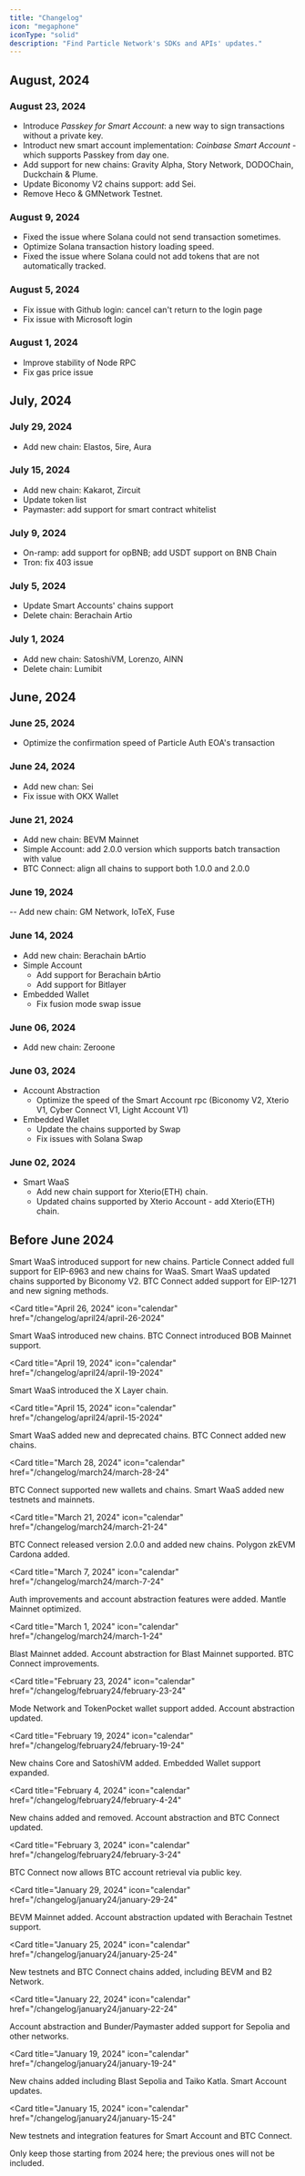 ```yaml
---
title: "Changelog"
icon: "megaphone"
iconType: "solid"
description: "Find Particle Network's SDKs and APIs' updates."
---
```


## August, 2024

### August 23, 2024

- Introduce *Passkey for Smart Account*: a new way to sign transactions without a private key.
- Introduct new smart account implementation: *Coinbase Smart Account* - which supports Passkey from day one.
- Add support for new chains: Gravity Alpha, Story Network, DODOChain, Duckchain & Plume.
- Update Biconomy V2 chains support: add Sei.
- Remove Heco & GMNetwork Testnet.

### August 9, 2024

- Fixed the issue where Solana could not send transaction sometimes.
- Optimize Solana transaction history loading speed.
- Fixed the issue where Solana could not add tokens that are not automatically tracked.

### August 5, 2024

- Fix issue with Github login: cancel can't return to the login page
- Fix issue with Microsoft login

### August 1, 2024

- Improve stability of Node RPC
- Fix gas price issue

## July, 2024

### July 29, 2024

- Add new chain: Elastos, 5ire, Aura

### July 15, 2024

- Add new chain: Kakarot, Zircuit
- Update token list
- Paymaster: add support for smart contract whitelist

### July 9, 2024

- On-ramp: add support for opBNB; add USDT support on BNB Chain
- Tron: fix 403 issue

### July 5, 2024

- Update Smart Accounts' chains support
- Delete chain: Berachain Artio

### July 1, 2024

- Add new chain: SatoshiVM, Lorenzo, AINN
- Delete chain: Lumibit

## June, 2024

### June 25, 2024

- Optimize the confirmation speed of Particle Auth EOA's transaction

### June 24, 2024

- Add new chan: Sei
- Fix issue with OKX Wallet

### June 21, 2024

- Add new chain: BEVM Mainnet
- Simple Account: add 2.0.0 version which supports batch transaction with value
- BTC Connect: align all chains to support both 1.0.0 and 2.0.0

### June 19, 2024

-- Add new chain: GM Network, IoTeX, Fuse

### June 14, 2024

- Add new chain: Berachain bArtio
- Simple Account
  - Add support for Berachain bArtio
  - Add support for Bitlayer
- Embedded Wallet
  - Fix fusion mode swap issue

### June 06, 2024

- Add new chain: Zeroone

### June 03, 2024

- Account Abstraction
  - Optimize the speed of the Smart Account rpc (Biconomy V2, Xterio V1, Cyber Connect V1, Light Account V1)
- Embedded Wallet
  - Update the chains supported by Swap
  - Fix issues with Solana Swap

### June 02, 2024

- Smart WaaS
  - Add new chain support for Xterio(ETH) chain.
  - Updated chains supported by Xterio Account - add Xterio(ETH) chain.

## Before June 2024

<Card title="May 29, 2024" icon="calendar" href="/changelog/may24/may-29-2024">
  Smart WaaS introduced support for new chains.
</Card>

<Card title="May 20, 2024" icon="calendar" href="/changelog/may24/may-20-2024">
  Particle Connect added full support for EIP-6963 and new chains for WaaS.
</Card>

<Card title="May 11, 2024" icon="calendar" href="/changelog/may24/may-11-2024">
  Smart WaaS updated chains supported by Biconomy V2. BTC Connect added support
  for EIP-1271 and new signing methods.
</Card>

<Card
  title="April 26, 2024"
  icon="calendar"
  href="/changelog/april24/april-26-2024"
>
  Smart WaaS introduced new chains. BTC Connect introduced BOB Mainnet support.
</Card>

<Card
  title="April 19, 2024"
  icon="calendar"
  href="/changelog/april24/april-19-2024"
>
  Smart WaaS introduced the X Layer chain.
</Card>

<Card
  title="April 15, 2024"
  icon="calendar"
  href="/changelog/april24/april-15-2024"
>
  Smart WaaS added new and deprecated chains. BTC Connect added new chains.
</Card>

<Card
  title="March 28, 2024"
  icon="calendar"
  href="/changelog/march24/march-28-24"
>
  BTC Connect supported new wallets and chains. Smart WaaS added new testnets
  and mainnets.
</Card>

<Card
  title="March 21, 2024"
  icon="calendar"
  href="/changelog/march24/march-21-24"
>
  BTC Connect released version 2.0.0 and added new chains. Polygon zkEVM Cardona
  added.
</Card>

<Card
  title="March 7, 2024"
  icon="calendar"
  href="/changelog/march24/march-7-24"
>
  Auth improvements and account abstraction features were added. Mantle Mainnet
  optimized.
</Card>

<Card
  title="March 1, 2024"
  icon="calendar"
  href="/changelog/march24/march-1-24"
>
  Blast Mainnet added. Account abstraction for Blast Mainnet supported. BTC
  Connect improvements.
</Card>

<Card
  title="February 23, 2024"
  icon="calendar"
  href="/changelog/february24/february-23-24"
>
  Mode Network and TokenPocket wallet support added. Account abstraction
  updated.
</Card>

<Card
  title="February 19, 2024"
  icon="calendar"
  href="/changelog/february24/february-19-24"
>
  New chains Core and SatoshiVM added. Embedded Wallet support expanded.
</Card>

<Card
  title="February 4, 2024"
  icon="calendar"
  href="/changelog/february24/february-4-24"
>
  New chains added and removed. Account abstraction and BTC Connect updated.
</Card>

<Card
  title="February 3, 2024"
  icon="calendar"
  href="/changelog/february24/february-3-24"
>
  BTC Connect now allows BTC account retrieval via public key.
</Card>

<Card
  title="January 29, 2024"
  icon="calendar"
  href="/changelog/january24/january-29-24"
>
  BEVM Mainnet added. Account abstraction updated with Berachain Testnet
  support.
</Card>

<Card
  title="January 25, 2024"
  icon="calendar"
  href="/changelog/january24/january-25-24"
>
  New testnets and BTC Connect chains added, including BEVM and B2 Network.
</Card>

<Card
  title="January 22, 2024"
  icon="calendar"
  href="/changelog/january24/january-22-24"
>
  Account abstraction and Bunder/Paymaster added support for Sepolia and other
  networks.
</Card>

<Card
  title="January 19, 2024"
  icon="calendar"
  href="/changelog/january24/january-19-24"
>
  New chains added including Blast Sepolia and Taiko Katla. Smart Account
  updates.
</Card>

<Card
  title="January 15, 2024"
  icon="calendar"
  href="/changelog/january24/january-15-24"
>
  New testnets and integration features for Smart Account and BTC Connect.
</Card>

<Note>
  Only keep those starting from 2024 here; the previous ones will not be
  included.
</Note>
